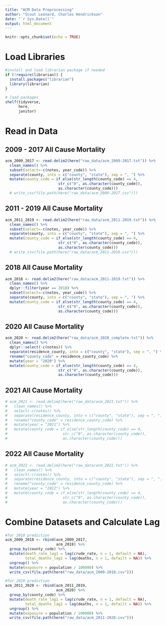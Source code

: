 ```yaml
---
title: "ACM Data Preprocessing"
author: "Scout Leonard, Charles Hendrickson"
date: "`r Sys.Date()`"
output: html_document
---
```


```r
knitr::opts_chunk$set(echo = TRUE)
```

# Load Libraries 

```r
#install and load librarian package if needed 
if (!require(librarian)) {
  install.packages("librarian")
  library(librarian)
}

# load packages
shelf(tidyverse,
      here,
      janitor)
```

# Read in Data

## 2009 - 2017 All Cause Mortality

```r
acm_2009_2017 <- read.delim2(here("raw_data/acm_2009-2017.txt")) %>% 
  clean_names() %>% 
  subset(select=-c(notes, year_code)) %>% 
  separate(county, into = c("county", "state"), sep = ", ") %>% 
  mutate(county_code = if_else(str_length(county_code) == 4,
                        str_c("0", as.character(county_code)),
                        as.character(county_code)))
  # write_csv(file.path(here("raw_data/acm_2009-2017.csv")))
```


## 2011 - 2019 All Cause Mortality

```r
acm_2011_2019 <- read.delim2(here("raw_data/acm_2011-2019.txt")) %>% 
  clean_names() %>% 
  subset(select=-c(notes, year_code)) %>% 
  separate(county, into = c("county", "state"), sep = ", ") %>% 
  mutate(county_code = if_else(str_length(county_code) == 4,
                        str_c("0", as.character(county_code)),
                        as.character(county_code)))
  # write_csv(file.path(here("raw_data/acm_2011-2019.csv")))
```


## 2018 All Cause Mortality 

```r
acm_2018 <- read.delim2(here("raw_data/acm_2011-2019.txt")) %>% 
  clean_names() %>%
  dplyr::filter(year == 2018) %>% 
  subset(select=-c(notes, year_code)) %>% 
  separate(county, into = c("county", "state"), sep = ", ") %>% 
  mutate(county_code = if_else(str_length(county_code) == 4,
                        str_c("0", as.character(county_code)),
                        as.character(county_code)))
```



## 2020 All Cause Mortality 

```r
acm_2020 <- read.delim2(here("raw_data/acm_2020_complete.txt")) %>% 
  clean_names() %>% 
  dplyr::select(-c(notes)) %>% 
  separate(residence_county, into = c("county", "state"), sep = ", ") %>% 
  rename("county_code" = residence_county_code) %>% 
  mutate(year = "2020") %>% 
  mutate(county_code = if_else(str_length(county_code) == 4,
                        str_c("0", as.character(county_code)),
                        as.character(county_code)))
```


## 2021 All Cause Mortality

```r
# acm_2021 <- read.delim2(here("raw_data/acm_2021.txt")) %>% 
#   clean_names() %>% 
#   select(-c(notes)) %>% 
#   separate(residence_county, into = c("county", "state"), sep = ", ") %>% 
#   rename("county_code" = residence_county_code) %>% 
#   mutate(year = "2021") %>% 
#   mutate(county_code = if_else(str_length(county_code) == 4,
#                         str_c("0", as.character(county_code)),
#                         as.character(county_code)))
```


## 2022 All Cause Mortality 

```r
# acm_2022 <- read.delim2(here("raw_data/acm_2022.txt")) %>% 
#   clean_names() %>% 
#   select(-c(notes)) %>% 
#   separate(residence_county, into = c("county", "state"), sep = ", ") %>% 
#   rename("county_code" = residence_county_code) %>% 
#   mutate(year = "2022") %>% 
#   mutate(county_code = if_else(str_length(county_code) == 4,
#                         str_c("0", as.character(county_code)),
#                         as.character(county_code)))
```

# Combine Datasets and Calculate Lag

```r
#for 2018 prediction 
acm_2009_2018 <- rbind(acm_2009_2017,
                       acm_2018) %>% 
  group_by(county_code) %>% 
  mutate(death_rate_lag1 = lag(crude_rate, n = 1, default = NA),
         total_deaths_lag1 = lag(deaths, n = 1, defailt = NA)) %>% 
  ungroup() %>% 
  mutate(exposure = population / 100000) %>%
  write_csv(file.path(here("raw_data/acm_2009-2018.csv")))
```

```r
#for 2020 prediction 
acm_2011_2020 <- rbind(acm_2011_2019,
                       acm_2020) %>% 
  group_by(county_code) %>% 
  mutate(death_rate_lag1 = lag(crude_rate, n = 1, default = NA),
         total_deaths_lag1 = lag(deaths, n = 1, defailt = NA)) %>% 
  ungroup() %>% 
  mutate(exposure = population / 100000) %>% 
  write_csv(file.path(here("raw_data/acm_2011-2020.csv")))
```

